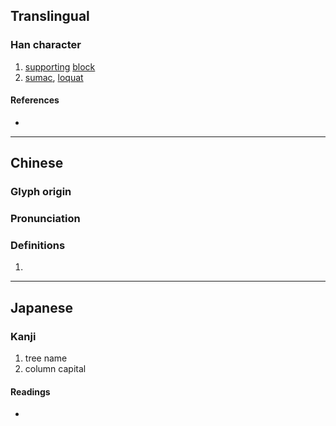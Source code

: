 {{also|栌}}
{{character info/new}}
==Translingual==

===Han character===
{{Han char|rn=75|rad=木|as=16|sn=20|four=41917|canj=DYPT|ids=⿰木盧}}

# [[support]]ing [[block]]
# [[sumac]], [[loquat]]

====References====
* {{Han ref|kx=0561.140|dkj=15844|hdz=21317.010|uh=6AE8|ud=27368|bh=F456|bd=62550}}

----

==Chinese==
{{zh-forms|s=栌}}

===Glyph origin===
{{Han etym}}

===Pronunciation===
{{zh-pron
|m=lú
|c=lou4
|mc=y
|oc=y
|ma=
|cat=n
}}

===Definitions===
{{zh-hanzi}}

# {{rfdef|lang=zh}}

----

==Japanese==

===Kanji===
{{ja-kanji|grade=|rs=木16}}

# tree name
# column capital

====Readings====
* {{ja-readings
|goon=る
|kanon=ろ
|kun=はぜ, ますがた
}}